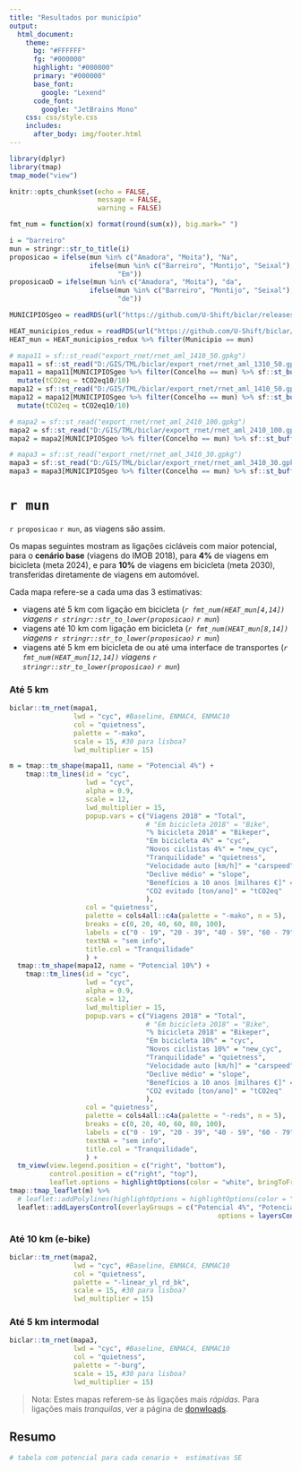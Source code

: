 ```yaml
---
title: "Resultados por município"
output:
  html_document:
    theme:
      bg: "#FFFFFF"
      fg: "#000000"
      highlight: "#000000"
      primary: "#000000"
      base_font:
        google: "Lexend"
      code_font:
        google: "JetBrains Mono"
    css: css/style.css
    includes:
      after_body: img/footer.html
---
```

  

```r
library(dplyr)
library(tmap)
tmap_mode("view")

knitr::opts_chunk$set(echo = FALSE,
                      message = FALSE,
                      warning = FALSE)

fmt_num = function(x) format(round(sum(x)), big.mark=" ")
```

```r
i = "barreiro"
mun = stringr::str_to_title(i)
proposicao = ifelse(mun %in% c("Amadora", "Moita"), "Na",
                    ifelse(mun %in% c("Barreiro", "Montijo", "Seixal"), "No",
                           "Em"))
proposicaoD = ifelse(mun %in% c("Amadora", "Moita"), "da",
                    ifelse(mun %in% c("Barreiro", "Montijo", "Seixal"), "do",
                           "de"))
```

```r
MUNICIPIOSgeo = readRDS(url("https://github.com/U-Shift/biclar/releases/download/0.0.1/MUNICIPIOSgeo.Rds"))

HEAT_municipios_redux = readRDS(url("https://github.com/U-Shift/biclar/releases/download/0.0.1/HEAT_municipios_123_redux.Rds"))
HEAT_mun = HEAT_municipios_redux %>% filter(Municipio == mun)

# mapa11 = sf::st_read("export_rnet/rnet_aml_1410_50.gpkg")
mapa11 = sf::st_read("D:/GIS/TML/biclar/export_rnet/rnet_aml_1310_50.gpkg", quiet = TRUE)
mapa11 = mapa11[MUNICIPIOSgeo %>% filter(Concelho == mun) %>% sf::st_buffer(300), , op = sf::st_within] %>% 
  mutate(tCO2eq = tCO2eq10/10)
mapa12 = sf::st_read("D:/GIS/TML/biclar/export_rnet/rnet_aml_1410_50.gpkg", quiet = TRUE)
mapa12 = mapa12[MUNICIPIOSgeo %>% filter(Concelho == mun) %>% sf::st_buffer(300), , op = sf::st_within] %>% 
  mutate(tCO2eq = tCO2eq10/10)

# mapa2 = sf::st_read("export_rnet/rnet_aml_2410_100.gpkg")
mapa2 = sf::st_read("D:/GIS/TML/biclar/export_rnet/rnet_aml_2410_100.gpkg", quiet = TRUE)
mapa2 = mapa2[MUNICIPIOSgeo %>% filter(Concelho == mun) %>% sf::st_buffer(300), , op = sf::st_within]

# mapa3 = sf::st_read("export_rnet/rnet_aml_3410_30.gpkg")
mapa3 = sf::st_read("D:/GIS/TML/biclar/export_rnet/rnet_aml_3410_30.gpkg", quiet = TRUE)
mapa3 = mapa3[MUNICIPIOSgeo %>% filter(Concelho == mun) %>% sf::st_buffer(300), , op = sf::st_within]

```


<!-- landing page for each municipio -->

# `r mun`

`r proposicao` `r mun`, as viagens são assim.

Os mapas seguintes mostram as ligações cicláveis com maior potencial, para o **cenário base** (viagens do IMOB 2018), para **4%** de viagens em bicicleta (meta 2024), e para **10%** de viagens em bicicleta (meta 2030), transferidas diretamente de viagens em automóvel.

Cada mapa refere-se a cada uma das 3 estimativas:

* viagens até 5 km com ligação em bicicleta (_`r fmt_num(HEAT_mun[4,14])` viagens `r stringr::str_to_lower(proposicao)` `r mun`_)
* viagens até 10 km com ligação em bicicleta (_`r fmt_num(HEAT_mun[8,14])` viagens `r stringr::str_to_lower(proposicao)` `r mun`_)
* viagens até 5 km em bicicleta de ou até uma interface de transportes (_`r fmt_num(HEAT_mun[12,14])` viagens `r stringr::str_to_lower(proposicao)` `r mun`_)




### Até 5 km

```r
biclar::tm_rnet(mapa1,
                lwd = "cyc", #Baseline, ENMAC4, ENMAC10
                col = "quietness",
                palette = "-mako", 
                scale = 15, #30 para lisboa?
                lwd_multiplier = 15) 
```

```r
m = tmap::tm_shape(mapa11, name = "Potencial 4%") +
    tmap::tm_lines(id = "cyc",
                   lwd = "cyc",
                   alpha = 0.9,
                   scale = 12,
                   lwd_multiplier = 15,
                   popup.vars = c("Viagens 2018" = "Total",
                                  # "Em bicicleta 2018" = "Bike",
                                  "% bicicleta 2018" = "Bikeper",
                                  "Em bicicleta 4%" = "cyc",
                                  "Novos ciclistas 4%" = "new_cyc",
                                  "Tranquilidade" = "quietness",
                                  "Velocidade auto [km/h]" = "carspeed",
                                  "Declive médio" = "slope",
                                  "Benefícios a 10 anos [milhares €]" = "Beneficios10_keuro",
                                  "CO2 evitado [ton/ano]" = "tCO2eq"
                                  ),
                   col = "quietness",
                   palette = cols4all::c4a(palette = "-mako", n = 5),
                   breaks = c(0, 20, 40, 60, 80, 100),
                   labels = c("0 - 19", "20 - 39", "40 - 59", "60 - 79", "80 - 100"),
                   textNA = "sem info",
                   title.col = "Tranquilidade"
                   ) +
  tmap::tm_shape(mapa12, name = "Potencial 10%") +
    tmap::tm_lines(id = "cyc",
                   lwd = "cyc",
                   alpha = 0.9,
                   scale = 12,
                   lwd_multiplier = 15,
                   popup.vars = c("Viagens 2018" = "Total",
                                  # "Em bicicleta 2018" = "Bike",
                                  "% bicicleta 2018" = "Bikeper",
                                  "Em bicicleta 10%" = "cyc",
                                  "Novos ciclistas 10%" = "new_cyc",
                                  "Tranquilidade" = "quietness",
                                  "Velocidade auto [km/h]" = "carspeed",
                                  "Declive médio" = "slope",
                                  "Benefícios a 10 anos [milhares €]" = "Beneficios10_keuro",
                                  "CO2 evitado [ton/ano]" = "tCO2eq"
                                  ),
                   col = "quietness",
                   palette = cols4all::c4a(palette = "-reds", n = 5),
                   breaks = c(0, 20, 40, 60, 80, 100),
                   labels = c("0 - 19", "20 - 39", "40 - 59", "60 - 79", "80 - 100"),
                   textNA = "sem info",
                   title.col = "Tranquilidade",
                   ) +
  tm_view(view.legend.position = c("right", "bottom"),
          control.position = c("right", "top"),
          leaflet.options = highlightOptions(color = "white", bringToFront = TRUE))
tmap::tmap_leaflet(m) %>% 
  # leaflet::addPolylines(highlightOptions = highlightOptions(color = "white", bringToFront = TRUE)) %>%
  leaflet::addLayersControl(overlayGroups = c("Potencial 4%", "Potencial 10%"),
                                                    options = layersControlOptions(collapsed = FALSE))
```



### Até 10 km (e-bike)

```r
biclar::tm_rnet(mapa2,
                lwd = "cyc", #Baseline, ENMAC4, ENMAC10
                col = "quietness",
                palette = "-linear_yl_rd_bk", 
                scale = 15, #30 para lisboa?
                lwd_multiplier = 15)
```


### Até 5 km intermodal

```r
biclar::tm_rnet(mapa3,
                lwd = "cyc", #Baseline, ENMAC4, ENMAC10
                col = "quietness",
                palette = "-burg", 
                scale = 15, #30 para lisboa?
                lwd_multiplier = 15)
```


> Nota: Estes mapas referem-se às ligações mais _rápidas_. Para ligações mais _tranquilas_, ver a página de [donwloads](downloads.html).

## Resumo

```r
# tabela com potencial para cada cenario +  estimativas SE
```


